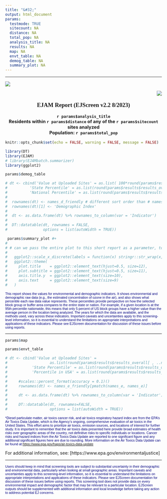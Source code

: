 ```yaml
---
title: "&#32;"
output: html_document
params:
  testmode: TRUE
  sitecount: NA
  distance: NA
  total_pop: NA
  analysis_title: NA
  results: NA
  map: NA
  envt_table: NA
  demog_table: NA
  summary_plot: NA
---
```


<style>
.html-widget {
margin: auto;
}
</style>

------------------------------------------------------------------------

::: {#logorow .row}
::: {.col-xs-6 style="text-align: left;"}
![](https://ejscreen.epa.gov/mapper/images/epalogo_ej.png)

:::
::: {.col-xs-6 style="text-align: right;"}
![](https://ejscreen.epa.gov/mapper/images/ejlogo.png)

:::
:::

::: {#reporthead style="font-weight: bold; font-size: 14pt; font-family: Tahoma; text-align: center;"}
EJAM Report (EJScreen v2.2 8/2023)
:::
::: {#headerDiv style="font-weight: bold; font-size: 11pt; text-align: center;"}
`r params$analysis_title`\
Residents within `r params$distance` of any of the `r params$sitecount` sites analyzed    
Population: `r params$total_pop`
:::

```r
knitr::opts_chunk$set(echo = FALSE, warning = FALSE, message = FALSE)
```

```r
library(DT)
library(EJAM)
# library(EJAMbatch.summarizer)
library(ggplot2)
```

```r

params$demog_table

# dt <- cbind('Value at Uploaded Sites' = as.list( 100*round(params$results$results_overall[ , ..names_d], 2)),
#          'State Percentile' = as.list(round(params$results$results_overall[, ..names_d_state_pctile], 2)),
#          'National Percentile' = as.list(round(params$results$results_overall[, ..names_d_pctile], 2)))
#    
#  rownames(dt) <- names_d_friendly # different sort order than # names_d_friendly[pmatch(names_d, EJAMbatch.summarizer::names_d_batch)]
#  rownames(dt)[1] <- 'Demographic Index'
#  
#  dt <- as.data.frame(dt) %>% rownames_to_column(var = 'Indicator')
#    
#  DT::datatable(dt, rownames = FALSE, 
#                options = list(autoWidth = TRUE))
```

```r

 params$summary_plot #+
#   
# # can we pass the entire plot to this short report as a parameter, to avoid duplication of code here?
# 
#   ggplot2::scale_x_discrete(labels = function(x) stringr::str_wrap(x, 9)) +
#   ggplot2::theme(
#     plot.title    = ggplot2::element_text(hjust=0.5, size=12),
#     plot.subtitle = ggplot2::element_text(hjust=0.5, size=11),
#     axis.title.y  = ggplot2::element_text(size=10),
#     axis.text     = ggplot2::element_text(size=9)
#   )
```
<!-- another rendering option - save plot as figure in chunk and show here -->
<!-- chunk options: dev='png', fig.show='hide', -->
<!-- ![Test summary plot image](`r knitr::fig_chunk('summary_plot', 'png')`) -->


::: {style="font-size: 8pt; color: navy; font-family: sans-serif;"}
This report shows the values for environmental and demographic indicators. It shows environmental and demographic raw data (e.g., the estimated concentration of ozone in the air), and also shows what percentile each raw data value represents. These percentiles provide perspective on how the selected block group or buffer area compares to the entire state or nation. For example, if a given location is at the 95th percentile nationwide, this means that only 5 percent of US block groups have a higher value than the average person in the location being analyzed. The years for which the data are available, and the methods used, vary across these indicators. Important caveats and uncertainties apply to this screening-level information, so it is essential to understand the limitations on appropriate interpretations and applications of these indicators. Please see EJScreen documentation for discussion of these issues before using reports.
:::

***

```r

params$map

```


```r

params$envt_table

# dt <- cbind('Value at Uploaded Sites' = 
#                   as.list(round(params$results$results_overall[ , ..names_e],2)),
#           'State Percentile' = as.list(round(params$results$results_overall[, ..names_e_state_pctile],2)),
#           'Percentile in USA' = as.list(round(params$results$results_overall[, ..names_e_pctile],2)))
#     
#     #scales::percent_format(accuracy = 0.1)()
#     rownames(dt) <- names_e_friendly[pmatch(names_e, names_e)]
#     
#     dt <- as.data.frame(dt) %>% rownames_to_column(var = 'Indicator')
#     
#     DT::datatable(dt, rownames=FALSE,
#                   options = list(autoWidth = TRUE))
```

::: {style="font-size: 8pt; color: navy; font-family: sans-serif;"}
\*Diesel particulate matter, air toxics cancer risk, and air toxics respiratory hazard index are from the EPA's Air Toxics Data Update, which is the Agency's ongoing, comprehensive evaluation of air toxics in the United States. This effort aims to prioritize air toxics, emission sources, and locations of interest for further study. It is important to remember that the air toxics data presented here provide broad estimates of health risks over geographic areas of the country, not definitive risks to specific individuals or locations. Cancer risks and hazard indices from the Air Toxics Data Update are reported to one significant figure and any additional significant figures here are due to rounding. More information on the Air Toxics Data Update can be found at:<https://www.epa.gov/haps/air-toxics-data-update>
:::

For additional information, see: [https://www.epa.gov/environmentaljustice]

***

::: {style="font-size: 8pt; color: navy; font-family: sans-serif;"}
Users should keep in mind that screening tools are subject to substantial uncertainty in their demographic and environmental data, particularly when looking at small geographic areas. Important caveats and uncertainties apply to this screening-level information, so it is essential to understand the limitations on appropriate interpretations and applications of these indicators. Please see EJScreen documentation for discussion of these issues before using reports. This screening tool does not provide data on every environmental impact and demographic factor that may be relevant to a particular location. EJScreen outputs should be supplemented with additional information and local knowledge before taking any action to address potential EJ concerns.
:::
